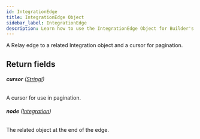 ```yaml
---
id: IntegrationEdge
title: IntegrationEdge Object
sidebar_label: IntegrationEdge
description: Learn how to use the IntegrationEdge Object for Builder's API.
---
```


A Relay edge to a related Integration object and a cursor for pagination.

## Return fields

###### <b>cursor</b> ([String!](/composer/builder/api/schema/scalar/String.mdx))

A cursor for use in pagination.

###### <b>node</b> ([Integration](/composer/builder/api/schema/object/Integration.mdx))

The related object at the end of the edge.
